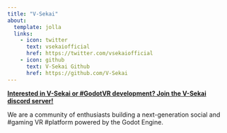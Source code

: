 ```yaml
---
title: "V-Sekai"
about:
  template: jolla
  links:
    - icon: twitter
      text: vsekaiofficial
      href: https://twitter.com/vsekaiofficial
    - icon: github
      text: V-Sekai Github
      href: https://github.com/V-Sekai
---
```


**[Interested in V-Sekai or #GodotVR development? Join the V-Sekai discord server!](https://discord.gg/7BQDHesck8)**

We are a community of enthusiasts building a next-generation social and #gaming VR #platform powered by the Godot Engine.
